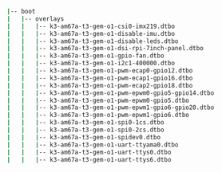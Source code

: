 ```bash lines
|-- boot
|   |-- overlays
|   |   |-- k3-am67a-t3-gem-o1-csi0-imx219.dtbo
|   |   |-- k3-am67a-t3-gem-o1-disable-imu.dtbo
|   |   |-- k3-am67a-t3-gem-o1-disable-leds.dtbo
|   |   |-- k3-am67a-t3-gem-o1-dsi-rpi-7inch-panel.dtbo
|   |   |-- k3-am67a-t3-gem-o1-gpio-fan.dtbo
|   |   |-- k3-am67a-t3-gem-o1-i2c1-400000.dtbo
|   |   |-- k3-am67a-t3-gem-o1-pwm-ecap0-gpio12.dtbo
|   |   |-- k3-am67a-t3-gem-o1-pwm-ecap1-gpio16.dtbo
|   |   |-- k3-am67a-t3-gem-o1-pwm-ecap2-gpio18.dtbo
|   |   |-- k3-am67a-t3-gem-o1-pwm-epwm0-gpio5-gpio14.dtbo
|   |   |-- k3-am67a-t3-gem-o1-pwm-epwm0-gpio5.dtbo
|   |   |-- k3-am67a-t3-gem-o1-pwm-epwm1-gpio6-gpio20.dtbo
|   |   |-- k3-am67a-t3-gem-o1-pwm-epwm1-gpio6.dtbo
|   |   |-- k3-am67a-t3-gem-o1-spi0-1cs.dtbo
|   |   |-- k3-am67a-t3-gem-o1-spi0-2cs.dtbo
|   |   |-- k3-am67a-t3-gem-o1-spidev0.dtbo
|   |   |-- k3-am67a-t3-gem-o1-uart-ttyama0.dtbo
|   |   |-- k3-am67a-t3-gem-o1-uart-ttys0.dtbo
|   |   |-- k3-am67a-t3-gem-o1-uart-ttys6.dtbo
```
